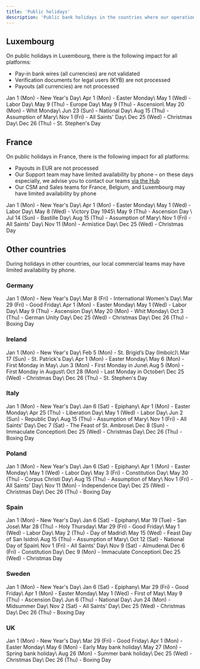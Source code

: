 ```yaml
---
title: 'Public holidays'
description: 'Public bank holidays in the countries where our operational teams are based may affect your service (regardless of where you are based).'
---
```


## Luxembourg

On public holidays in Luxembourg, there is the following impact for all platforms:

- Pay-in bank wires (all currencies) are not validated
- Verification documents for legal users (KYB) are not processed
- Payouts (all currencies) are not processed

<Accordion title="2024">
Jan 1 (Mon) - New Year's Day\
Apr 1 (Mon) - Easter Monday\
May 1 (Wed) - Labor Day\
May 9 (Thu) - Europe Day\
May 9 (Thu) - Ascension\
May 20 (Mon) - Whit Monday\
Jun 23 (Sun) - National Day\
Aug 15 (Thu) - Assumption of Mary\
Nov 1 (Fri) - All Saints' Day\
Dec 25 (Wed) - Christmas Day\
Dec 26 (Thu) - St. Stephen's Day
</Accordion>

## France

On public holidays in France, there is the following impact for all platforms:

- Payouts in EUR are not processed
- Our Support team may have limited availability by phone – on these days especially, we advise you to contact our teams [via the Hub](https://hub.mangopay.com/)
- Our CSM and Sales teams for France, Belgium, and Luxembourg may have limited availability by phone

<Accordion title="2024">
Jan 1 (Mon) - New Year's Day\
Apr 1 (Mon) - Easter Monday\
May 1 (Wed) - Labor Day\
May 8 (Wed) - Victory Day 1945\
May 9 (Thu) - Ascension Day \
Jul 14 (Sun) - Bastille Day\
Aug 15 (Thu) - Assumption of Mary\
Nov 1 (Fri) - All Saints' Day\
Nov 11 (Mon) - Armistice Day\
Dec 25 (Wed) - Christmas Day
</Accordion>

## Other countries

During holidays in other countries, our local commercial teams may have limited availability by phone.

### Germany

<Accordion title="2024">
Jan 1 (Mon) - New Year's Day\
Mar 8 (Fri) - International Women's Day\
Mar 29 (Fri) - Good Friday\
Apr 1 (Mon) - Easter Monday\
May 1 (Wed) - Labor Day\
May 9 (Thu) - Ascension Day\
May 20 (Mon) - Whit Monday\
Oct 3 (Thu) - German Unity Day\
Dec 25 (Wed) - Christmas Day\
Dec 26 (Thu) - Boxing Day
</Accordion>

### Ireland

<Accordion title="2024">
Jan 1 (Mon) - New Year's Day\
Feb 5 (Mon) - St. Brigid’s Day (Imbolc)\
Mar 17 (Sun) - St. Patrick's Day\
Apr 1 (Mon) - Easter Monday\
May 6 (Mon) - First Monday in May\
Jun 3 (Mon) - First Monday in June\
Aug 5 (Mon) - First Monday in August\
Oct 28 (Mon) - Last Monday in October\
Dec 25 (Wed) - Christmas Day\
Dec 26 (Thu) - St. Stephen's Day
</Accordion>

### Italy

<Accordion title="2024">
Jan 1 (Mon) - New Year's Day\
Jan 6 (Sat) - Epiphany\
Apr 1 (Mon) - Easter Monday\
Apr 25 (Thu) - Liberation Day\
May 1 (Wed) - Labor Day\
Jun 2 (Sun) - Republic Day\
Aug 15 (Thu) - Assumption of Mary\
Nov 1 (Fri) - All Saints' Day\
Dec 7 (Sat) - The Feast of St. Ambrose\
Dec 8 (Sun) - Immaculate Conception\
Dec 25 (Wed) - Christmas Day\
Dec 26 (Thu) - Boxing Day
</Accordion>

### Poland

<Accordion title="2024">
Jan 1 (Mon) - New Year's Day\
Jan 6 (Sat) - Epiphany\
Apr 1 (Mon) - Easter Monday\
May 1 (Wed) - Labor Day\
May 3 (Fri) - Constitution Day\
May 30 (Thu) - Corpus Christi Day\
Aug 15 (Thu) - Assumption of Mary\
Nov 1 (Fri) - All Saints' Day\
Nov 11 (Mon) - Independence Day\
Dec 25 (Wed) - Christmas Day\
Dec 26 (Thu) - Boxing Day
</Accordion>

### Spain

<Accordion title="2024">
Jan 1 (Mon) - New Year's Day\
Jan 6 (Sat) - Epiphany\
Mar 19 (Tue) - San Jose\
Mar 28 (Thu) - Holy Thursday\
Mar 29 (Fri) - Good Friday\
May 1 (Wed) - Labor Day\
May 2 (Thu) - Day of Madrid\
May 15 (Wed) - Feast Day of San Isidro\
Aug 15 (Thu) - Assumption of Mary\
Oct 12 (Sat) - National Day of Spain\
Nov 1 (Fri) - All Saints' Day\
Nov 9 (Sat) - Almudena\
Dec 6 (Fri) - Constitution Day\
Dec 9 (Mon) - Immaculate Conception\
Dec 25 (Wed) - Christmas Day
</Accordion>

### Sweden

<Accordion title="2024">
Jan 1 (Mon) - New Year's Day\
Jan 6 (Sat) - Epiphany\
Mar 29 (Fri) - Good Friday\
Apr 1 (Mon) - Easter Monday\
May 1 (Wed) - First of May\
May 9 (Thu) - Ascension Day\
Jun 6 (Thu) - National Day\
Jun 24 (Mon) - Midsummer Day\
Nov 2 (Sat) - All Saints' Day\
Dec 25 (Wed) - Christmas Day\
Dec 26 (Thu) - Boxing Day
</Accordion>

### UK

<Accordion title="2024">
Jan 1 (Mon) - New Year's Day\
Mar 29 (Fri) - Good Friday\
Apr 1 (Mon) - Easter Monday\
May 6 (Mon) - Early May bank holiday\
May 27 (Mon) - Spring bank holiday\
Aug 26 (Mon) - Summer bank holiday\
Dec 25 (Wed) - Christmas Day\
Dec 26 (Thu) - Boxing Day
</Accordion>